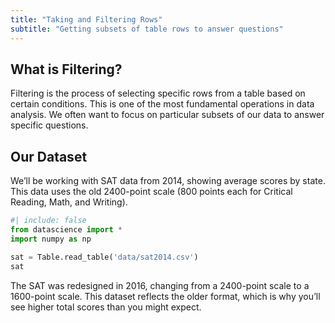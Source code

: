 ```yaml
---
title: "Taking and Filtering Rows"
subtitle: "Getting subsets of table rows to answer questions"
---
```


## What is Filtering?

Filtering is the process of selecting specific rows from a table based on certain conditions. This is one of the most fundamental operations in data analysis. We often want to focus on particular subsets of our data to answer specific questions.

## Our Dataset

We'll be working with SAT data from 2014, showing average scores by state. This data uses the old 2400-point scale (800 points each for Critical Reading, Math, and Writing).

```python
#| include: false
from datascience import *
import numpy as np
```

```python
sat = Table.read_table('data/sat2014.csv')
sat
```

::: {.callout-note title="Historical Context"}
The SAT was redesigned in 2016, changing from a 2400-point scale to a 1600-point scale. This dataset reflects the older format, which is why you'll see higher total scores than you might expect.
:::